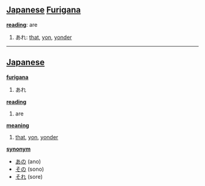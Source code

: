 == [[Japanese]] [[Furigana]] ==                             

'''[[reading]]''': are

# あれ: [[that]], [[yon]], [[yonder]]

----

== [[Japanese]] ==                                          

'''[[furigana]]'''
# あれ

'''[[reading]]'''
# are

'''[[meaning]]'''
# [[that]], [[yon]], [[yonder]]

'''[[synonym]]'''
* [[あの]] (ano)
* [[その]] (sono)
* [[それ]] (sore)